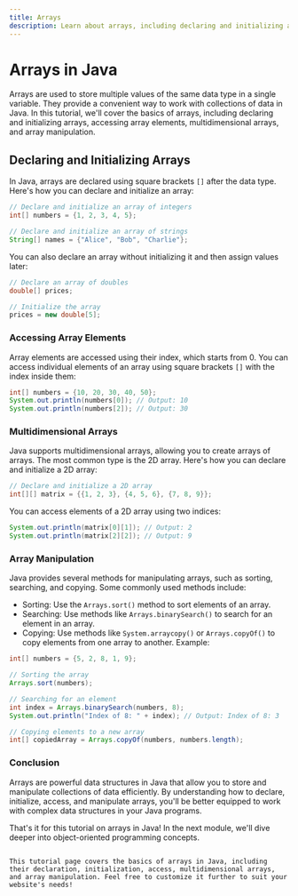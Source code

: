 ```yaml
---
title: Arrays
description: Learn about arrays, including declaring and initializing arrays, accessing array elements, multidimensional arrays, and array manipulation in Java programming.
---
```


# Arrays in Java

Arrays are used to store multiple values of the same data type in a single variable. They provide a convenient way to work with collections of data in Java. In this tutorial, we'll cover the basics of arrays, including declaring and initializing arrays, accessing array elements, multidimensional arrays, and array manipulation.

## Declaring and Initializing Arrays

In Java, arrays are declared using square brackets `[]` after the data type. Here's how you can declare and initialize an array:

```java
// Declare and initialize an array of integers
int[] numbers = {1, 2, 3, 4, 5};

// Declare and initialize an array of strings
String[] names = {"Alice", "Bob", "Charlie"};
```
You can also declare an array without initializing it and then assign values later:

```java
// Declare an array of doubles
double[] prices;

// Initialize the array
prices = new double[5];
```
### Accessing Array Elements
Array elements are accessed using their index, which starts from 0. You can access individual elements of an array using square brackets `[]` with the index inside them:

```java
int[] numbers = {10, 20, 30, 40, 50};
System.out.println(numbers[0]); // Output: 10
System.out.println(numbers[2]); // Output: 30
```
### Multidimensional Arrays
Java supports multidimensional arrays, allowing you to create arrays of arrays. The most common type is the 2D array. Here's how you can declare and initialize a 2D array:

```java
// Declare and initialize a 2D array
int[][] matrix = {{1, 2, 3}, {4, 5, 6}, {7, 8, 9}};
```
You can access elements of a 2D array using two indices:

```java
System.out.println(matrix[0][1]); // Output: 2
System.out.println(matrix[2][2]); // Output: 9
```
### Array Manipulation
Java provides several methods for manipulating arrays, such as sorting, searching, and copying. Some commonly used methods include:

- Sorting: Use the `Arrays.sort()` method to sort elements of an array.
- Searching: Use methods like `Arrays.binarySearch()` to search for an element in an array.
- Copying: Use methods like `System.arraycopy()` or `Arrays.copyOf()` to copy elements from one array to another.
Example:

```java
int[] numbers = {5, 2, 8, 1, 9};

// Sorting the array
Arrays.sort(numbers);

// Searching for an element
int index = Arrays.binarySearch(numbers, 8);
System.out.println("Index of 8: " + index); // Output: Index of 8: 3

// Copying elements to a new array
int[] copiedArray = Arrays.copyOf(numbers, numbers.length);
```
### Conclusion
Arrays are powerful data structures in Java that allow you to store and manipulate collections of data efficiently. By understanding how to declare, initialize, access, and manipulate arrays, you'll be better equipped to work with complex data structures in your Java programs.

That's it for this tutorial on arrays in Java! In the next module, we'll dive deeper into object-oriented programming concepts.

```vbnet

This tutorial page covers the basics of arrays in Java, including their declaration, initialization, access, multidimensional arrays, and array manipulation. Feel free to customize it further to suit your website's needs!
```
